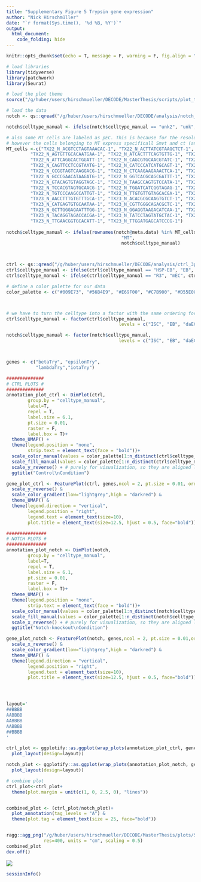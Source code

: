 ```yaml
---
title: "Supplementary Figure 5 Trypsin gene expression"
author: "Nick Hirschmüller"
date: "`r format(Sys.time(), '%d %B, %Y')`"
output:
  html_document:
    code_folding: hide
---
```



```r
knitr::opts_chunk$set(echo = T, message = F, warning = F, fig.align = "center")
```


```r
# load libraries
library(tidyverse)
library(patchwork)
library(Seurat)

# load the plot theme
source("/g/huber/users/hirschmueller/DECODE/MasterThesis/scripts/plot_theme.R")
```


```r
# load the data
notch <- qs::qread("/g/huber/users/hirschmueller/DECODE/analysis/notch_3prime/results/integration/seurat_integration.qs")

notch$celltype_manual <- ifelse(notch$celltype_manual == "unk2", "unk", notch$celltype_manual)

# also some MT cells are labeled as pEC. This is because for the resolution that we chose, they were aggregated as one cluster and in that cluster pEC markers dominate. 
# however the cells belonging to MT express specificall Smvt and ct (and are also predicted to be MT using the flygut atlas).
MT_cells <-c("TX22_N_ACGTCCTAGTAAACAC-1", "TX22_N_ACTTATCGTAAGCTCT-1", "TX22_N_AGGCCACAGCTGAGTG-1",
         "TX22_N_AGTGTTGCACAATGAA-1", "TX22_N_ATCACTTTCAGTGTTG-1", "TX22_N_ATCGTCCAGGGATCGT-1",
         "TX22_N_ATTCAGGCACTGGATT-1", "TX22_N_CAGCGTGCAACGTATC-1", "TX22_N_CAGTGCGCAAACGAGC-1",
         "TX22_N_CAGTTCCTCCGTAATG-1", "TX22_N_CATCCCATCATGCAGT-1", "TX22_N_CATGCCTAGCGTTCCG-1",
         "TX22_N_CCGGTAGTCAAGGACG-1", "TX22_N_CTCAAGAAGAAACTCA-1", "TX22_N_GCCATTCGTACCGGAA-1",
         "TX22_N_GCCCGAACATAAGATG-1", "TX22_N_GGTCACGCAGCGATTT-1", "TX22_N_GGTGAAGGTACTGCCG-1",
         "TX22_N_GTACAGTGTAGGTAGC-1", "TX22_N_TAAGCCAGTGTCCATA-1", "TX22_N_TACCCGTGTTGGGACA-1",
         "TX22_N_TCCACGTAGTGCAACG-1", "TX22_N_TGGATCATCGGTAGAG-1", "TX22_N_TGTCCACAGGTACCTT-1",
         "TX22_N_TGTCCCAAGCCATTGT-1", "TX22_N_TTGTGTTGTAGCACGA-1", "TX22_N_TTTCCTCAGGACAACC-1",
         "TX23_N_AACCTTTGTGTTTGCA-1", "TX23_N_ACACGCGCAAGTGTCT-1", "TX23_N_ATCGATGGTTCGCGTG-1",
         "TX23_N_CATGAGTGTGCAATAA-1", "TX23_N_CGTTGGGCAGACGCTC-1", "TX23_N_CTCCATGCACACCTGG-1",
         "TX23_N_GCTTGGGAGAATTTGG-1", "TX23_N_GGAGGTAAGACATCAA-1", "TX23_N_GTCTAGAGTTGCCATA-1",
         "TX23_N_TACAGGTAGACCACGA-1", "TX23_N_TATCCTAGTATGCTAC-1", "TX23_N_TCACTATAGTCCCAAT-1",
         "TX23_N_TTGAACGGTGCACATT-1", "TX23_N_TTGGATGAGCATCCCG-1")
  
notch$celltype_manual <- ifelse(rownames(notch@meta.data) %in% MT_cells,
                                           "MT",
                                           notch$celltype_manual)



ctrl <- qs::qread("/g/huber/users/hirschmueller/DECODE/analysis/ctrl_3prime/results/integration/seurat_integration.qs")
ctrl$celltype_manual <- ifelse(ctrl$celltype_manual == "HSP-EB", "EB", ctrl$celltype_manual)
ctrl$celltype_manual <- ifelse(ctrl$celltype_manual == "R3", "mEC", ctrl$celltype_manual)
```


```r
# define a color palette for our data
color_palette <- c("#009E73", "#56B4E9", "#E69F00", "#C7B900", "#D55E00", "#CC79A7", "#8EBD59", "#A377C8","#999999", "#EB6864", "#709DAD")



# we have to turn the celltype into a factor with the same ordering for both ctrl and notch.
ctrl$celltype_manual <- factor(ctrl$celltype_manual, 
                                          levels = c("ISC", "EB", "daEC" ,"aEC", "Copper","pEC", "EE", "unk","MT", "dEC","mEC"))

notch$celltype_manual <- factor(notch$celltype_manual, 
                                          levels = c("ISC", "EB", "daEC" ,"aEC", "Copper","pEC", "EE", "unk", "MT"))



genes <- c("betaTry", "epsilonTry",
           "lambdaTry","iotaTry")

##############
# CTRL PLOTS #
##############
annotation_plot_ctrl <- DimPlot(ctrl,
        group.by = "celltype_manual",
        label=T,
        repel = T,
        label.size = 6.1,
        pt.size = 0.01,
        raster = F,
        label.box = T)+
  theme_UMAP() +
  theme(legend.position = "none",
        strip.text = element_text(face = "bold"))+
  scale_color_manual(values = color_palette[1:n_distinct(ctrl$celltype_manual)])+
  scale_fill_manual(values = color_palette[1:n_distinct(ctrl$celltype_manual)])+
  scale_y_reverse() + # purely for visualization, so they are aligned like the notch.
  ggtitle("Control\nCondition")

gene_plot_ctrl <- FeaturePlot(ctrl, genes,ncol = 2, pt.size = 0.01, order = T) &
  scale_y_reverse() &
  scale_color_gradient(low="lightgrey",high = "darkred") &
  theme_UMAP() &
  theme(legend.direction = "vertical",
        legend.position = "right",
        legend.text = element_text(size=10),
        plot.title = element_text(size=12.5, hjust = 0.5, face="bold"))

###############
# NOTCH PLOTS #
###############
annotation_plot_notch <- DimPlot(notch,
        group.by = "celltype_manual",
        label=T,
        repel = T,
        label.size = 6.1,
        pt.size = 0.01,
        raster = F,
        label.box = T)+
  theme_UMAP() +
  theme(legend.position = "none",
        strip.text = element_text(face = "bold"))+
  scale_color_manual(values = color_palette[1:n_distinct(notch$celltype_manual)])+
  scale_fill_manual(values = color_palette[1:n_distinct(notch$celltype_manual)])+
  scale_x_reverse() + # purely for visualization, so they are aligned like the ctrl
  ggtitle("Notch-knockout\nCondition")

gene_plot_notch <- FeaturePlot(notch, genes,ncol = 2, pt.size = 0.01,order = T) &
  scale_x_reverse() &
  scale_color_gradient(low="lightgrey",high = "darkred") &
  theme_UMAP() &
  theme(legend.direction = "vertical",
        legend.position = "right",
        legend.text = element_text(size=10),
        plot.title = element_text(size=12.5, hjust = 0.5, face="bold"))




layout=' 
##BBBB
AABBBB
AABBBB
AABBBB
##BBBB
' 

ctrl_plot <- ggplotify::as.ggplot(wrap_plots(annotation_plot_ctrl, gene_plot_ctrl) + 
  plot_layout(design=layout))

notch_plot <- ggplotify::as.ggplot(wrap_plots(annotation_plot_notch, gene_plot_notch) + 
  plot_layout(design=layout))


```


```r
# combine plot
ctrl_plot<-ctrl_plot+
  theme(plot.margin = unit(c(1, 0, 2.5, 0), "lines"))


combined_plot <- (ctrl_plot/notch_plot)+ 
  plot_annotation(tag_levels = "A") & 
  theme(plot.tag = element_text(size = 25, face="bold"))


ragg::agg_png("/g/huber/users/hirschmueller/DECODE/MasterThesis/plots/Sup_fig5_trypsin_expression.png", width = 16, height = 20,
              res=400, units = "cm", scaling = 0.5)
combined_plot
dev.off()
```

![](/g/huber/users/hirschmueller/DECODE/MasterThesis/plots/Sup_fig5_trypsin_expression.png)

```r
sessionInfo()
```










